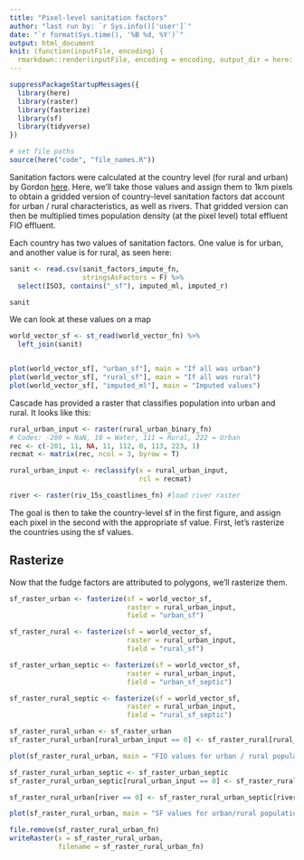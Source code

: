 ```yaml
---
title: "Pixel-level sanitation factors"
author: "last run by: `r Sys.info()['user']`"
date: "`r format(Sys.time(), '%B %d, %Y')`"
output: html_document
knit: (function(inputFile, encoding) {
  rmarkdown::render(inputFile, encoding = encoding, output_dir = here::here("docs", "1_sanfact")) })
---
```


```r
suppressPackageStartupMessages({
  library(here)
  library(raster)
  library(fasterize)
  library(sf)
  library(tidyverse)
})

# set file paths
source(here("code", "file_names.R"))
```

Sanitation factors were calculated at the country level (for rural and urban) by Gordon [here](). Here, we'll take those values and assign them to 1km pixels to obtain a gridded version of country-level sanitation factors dat account for urban / rural characteristics, as well as rivers. That gridded version can then be multiplied times population density (at the pixel level) total effluent FIO effluent.

Each country has two values of sanitation factors. One value is for urban, and another value is for rural, as seen here:

```r
sanit <- read.csv(sanit_factors_impute_fn,
                  stringsAsFactors = F) %>% 
  select(ISO3, contains("_sf"), imputed_ml, imputed_r)

sanit
```

We can look at these values on a map

```r
world_vector_sf <- st_read(world_vector_fn) %>% 
  left_join(sanit)


plot(world_vector_sf[, "urban_sf"], main = "If all was urban")
plot(world_vector_sf[, "rural_sf"], main = "If all was rural")
plot(world_vector_sf[, "imputed_ml"], main = "Imputed values")
```

Cascade has provided a raster that classifies population into urban and rural. It looks like this:

```r
rural_urban_input <- raster(rural_urban_binary_fn)
# Codes: -200 = NaN, 10 = Water, 111 = Rural, 222 = Urban
rec <- c(-201, 11, NA, 11, 112, 0, 113, 223, 1)
recmat <- matrix(rec, ncol = 3, byrow = T)

rural_urban_input <- reclassify(x = rural_urban_input,
                                rcl = recmat)
```

```r
river <- raster(riv_15s_coastlines_fn) #load river raster
```


The goal is then to take the country-level sf in the first figure, and assign each pixel in the second with the appropriate sf value. First, let's rasterize the countries using the sf values.

## Rasterize

Now that the fudge factors are attributed to polygons, we'll rasterize them.

```r
sf_raster_urban <- fasterize(sf = world_vector_sf,
                             raster = rural_urban_input,
                             field = "urban_sf")

sf_raster_rural <- fasterize(sf = world_vector_sf,
                             raster = rural_urban_input,
                             field = "rural_sf")

sf_raster_urban_septic <- fasterize(sf = world_vector_sf,
                             raster = rural_urban_input,
                             field = "urban_sf_septic")

sf_raster_rural_septic <- fasterize(sf = world_vector_sf,
                             raster = rural_urban_input,
                             field = "rural_sf_septic")
```

```r
sf_raster_rural_urban <- sf_raster_urban
sf_raster_rural_urban[rural_urban_input == 0] <- sf_raster_rural[rural_urban_input == 0]
```


```r
plot(sf_raster_rural_urban, main = "FIO values for urban / rural populations")
```

```r
sf_raster_rural_urban_septic <- sf_raster_urban_septic
sf_raster_rural_urban_septic[rural_urban_input == 0] <- sf_raster_rural_septic[rural_urban_input == 0]
```

```r
sf_raster_rural_urban[river == 0] <- sf_raster_rural_urban_septic[river == 0]
```

```r
plot(sf_raster_rural_urban, main = "SF values for urban/rural populations, accounting for rivers")
```


```r
file.remove(sf_raster_rural_urban_fn)
writeRaster(x = sf_raster_rural_urban,
            filename = sf_raster_rural_urban_fn)
```





















